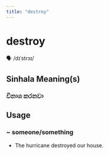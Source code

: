 ```yaml
---
title: "destroy"
---
```


# destroy

🗣️ /dɪˈstrɔɪ/

## Sinhala Meaning(s)

### විනාශ කරනවා

## Usage

### ~ someone/something

- The hurricane destroyed our house.

